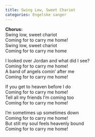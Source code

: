 ```yaml
---
title: Swing Low, Sweet Chariot
categories: Engelske sanger
---
```


**Chorus:**  
Swing low, sweet chariot  
Coming for to carry me home!  
Swing low, sweet chariot  
Coming for to carry me home

I looked over Jordan and what did I see?  
Coming for to carry me home!  
A band of angels comin' after me  
Coming for to carry me home!

If you get to heaven before I do  
Coming for to carry me home!  
Tell all my friends I'm coming too  
Coming for to carry me home!

I'm sometimes up sometimes down  
Coming for to carry me home!  
But still my soul feels heavenly bound  
Coming for to carry me home!
